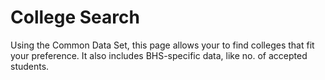 # College Search

Using the Common Data Set, this page allows your to find colleges that fit your preference. It also includes BHS-specific data, like no. of accepted students.
